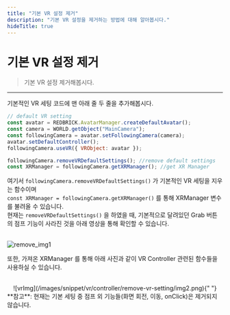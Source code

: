 ```yaml
---
title: "기본 VR 설정 제거"
description: "기본 VR 설정을 제거하는 방법에 대해 알아봅시다."
hideTitle: true
---
```



# 기본 VR 설정 제거

> 기본 VR 설정 제거해봅시다.

---

기본적인 VR 세팅 코드에 맨 아래 줄 두 줄을 추가해봅시다.

```js showLineNumbers
// default VR setting
const avatar = REDBRICK.AvatarManager.createDefaultAvatar();
const camera = WORLD.getObject("MainCamera");
const followingCamera = avatar.setFollowingCamera(camera);
avatar.setDefaultController();
followingCamera.useVR({ VRObject: avatar });

followingCamera.removeVRDefaultSettings(); //remove default settings
const XRManager = followingCamera.getXRManager(); //get XR Manager
```

여기서 `followingCamera.removeVRDefaultSettings()` 가 기본적인 VR 세팅을 지우는 함수이며 <br/>
`const XRManager = followingCamera.getXRManager()` 를 통해 XRManager 변수를 불려올 수 있습니다. <br/>
현재는 `removeVRDefaultSettings()` 을 하였을 때, 기본적으로 달려있던 Grab 버튼의 점프 기능이 사라진 것을 아래 영상을 통해 확인할 수 있습니다. <br/>

<br />
<img
  src="/images/snippet/vr/controller/remove-vr-setting/remove_img1.gif"
  alt="remove_img1"
  loading="lazy"
  decoding="async"
  style={{ width: "100%", height: "auto" }}
/>

또한, 가져온 XRManager 를 통해 아래 사진과 같이 VR Controller 관련된 함수들을 사용하실 수 있습니다. <br/>

<br />
<center>
  ![vrImg](/images/snippet/vr/controller/remove-vr-setting/img2.png){" "}
</center>

<Callout type="warning" emoji="⚠️">
  **참고**: 현재는 기본 세팅 중 점프 외 기능들(화면 회전, 이동, onClick)은
  제거되지 않습니다.
</Callout>
